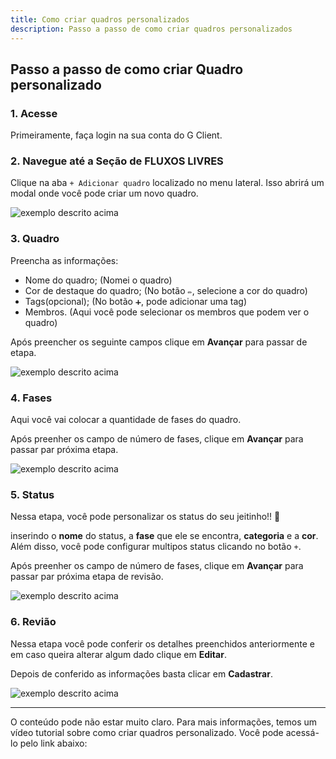 ```yaml
---
title: Como criar quadros personalizados
description: Passo a passo de como criar quadros personalizados
---
```



## Passo a passo de como criar Quadro personalizado

### 1. Acesse

Primeiramente, faça login na sua conta do G Client.

### 2. Navegue até a Seção de FLUXOS LIVRES

Clique na aba `+ Adicionar quadro` localizado no menu lateral. Isso abrirá um modal onde você pode criar um novo quadro.

![exemplo descrito acima](./img/personalized-tables/example-01.png)

### 3. Quadro

Preencha as informações:

- Nome do quadro; (Nomei o quadro)
- Cor de destaque do quadro; (No botão `✏️`, selecione a cor do quadro)
- Tags(opcional); (No botão `➕`, pode adicionar uma tag)
- Membros. (Aqui você pode selecionar os membros que podem ver o quadro)

Após preencher os seguinte campos clique em **Avançar** para passar de etapa.

![exemplo descrito acima](./img/personalized-tables/example-02.png)

### 4. Fases

Aqui você vai colocar a quantidade de fases do quadro.

Após preenher os campo de número de fases, clique em **Avançar** para passar par próxima etapa.

![exemplo descrito acima](./img/personalized-tables/example-03.png)

### 5. Status

Nessa etapa, você pode personalizar os status do seu jeitinho!! 🤩

inserindo o **nome** do status, a **fase** que ele se encontra, **categoria** e a **cor**. Além disso, você pode configurar multipos status clicando no botão `+`.

Após preenher os campo de número de fases, clique em **Avançar** para passar par próxima etapa de revisão.

![exemplo descrito acima](./img/personalized-tables/example-04.png)

### 6. Revião

Nessa etapa você pode conferir os detalhes preenchidos anteriormente e em caso queira alterar algum dado clique em **Editar**.

Depois de conferido as informações basta clicar em **Cadastrar**.

![exemplo descrito acima](./img/personalized-tables/example-05.png)

---

O conteúdo pode não estar muito claro. Para mais informações, temos um vídeo tutorial sobre como criar quadros personalizado. Você pode acessá-lo pelo link abaixo:

<VideoEmbed videoUrl="V0B8jS3CdQk?si=up6rimRAWzP-Ss5p" />
